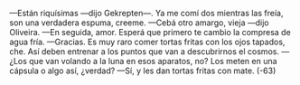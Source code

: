 —Están riquísimas —dijo Gekrepten—. Ya me comí dos mientras las freía, son
una verdadera espuma, creeme.
—Cebá otro amargo, vieja —dijo Oliveira.
—En seguida, amor. Esperá que primero te cambio la compresa de agua fría.
—Gracias. Es muy raro comer tortas fritas con los ojos tapados, che. Así deben
entrenar a los puntos que van a descubrirnos el cosmos.
—¿Los que van volando a la luna en esos aparatos, no? Los meten en una
cápsula o algo así, ¿verdad?
—Sí, y les dan tortas fritas con mate.
(-63)
